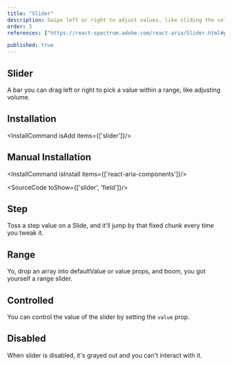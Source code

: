 ```yaml
---
title: "Slider"
description: Swipe left or right to adjust values, like sliding the volume on your stereo, perfect for gradual control.
order: 5
references: ["https://react-spectrum.adobe.com/react-aria/Slider.html#props"]

published: true
---
```


## Slider
A bar you can drag left or right to pick a value within a range, like adjusting volume.
<How minW72 toUse="forms/slider-demo" />

## Installation
<InstallCommand isAdd items={['slider']}/>

## Manual Installation

<InstallCommand isInstall items={['react-aria-components']}/>

<SourceCode toShow={['slider', 'field']}/>

## Step
Toss a step value on a Slide, and it’ll jump by that fixed chunk every time you tweak it.
<How minW72 toUse="forms/slider-step-demo" />

## Range
Yo, drop an array into defaultValue or value props, and boom, you got yourself a range slider.
<How minW72 toUse="forms/slider-range-demo" />

## Controlled
You can control the value of the slider by setting the `value` prop.
<How minW72 toUse="forms/slider-controlled-demo" />

## Disabled
When slider is disabled, it's grayed out and you can't interact with it.
<How minW72 toUse="forms/slider-disabled-demo" />
